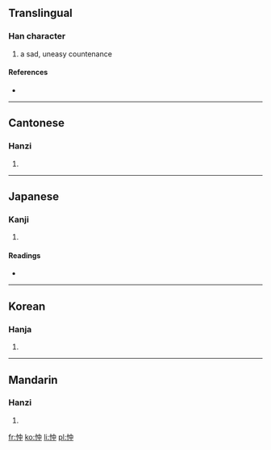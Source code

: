 ==Translingual==

===Han character===
{{Han char|rn=61|rad=心|as=04|sn=7|four=9500<sub>6</sub>|canj=心中 (PL)}}

# a sad, uneasy countenance

====References====
* {{Han ref|kx=0377.140|dkj=10354|dj=0705.010|hdz=42276.100|uh=5FE1|ud=24545|bh=CADD|bd=51933}}

----

==Cantonese==

===Hanzi===
{{yue-hanzi|jyut=|y=chung1}}

# {{defn|Cantonese|sort=心04}}

----

==Japanese==

===Kanji===
{{ja-kanji|grade=|rs=心04}}

# {{defn|Japanese|sort=心04}}

====Readings====
* {{ja-readings|on=[[ちゅう]] (chū), [[しゅう]] (shū), [[しゅ]] (shu)|kun=[[うれえる]] (ureeru)}}

----

==Korean==

===Hanja===
{{ko-hanja|hangeul=충|eumhun=|rv=chung|mr=ch'ung|y=chwung}}

# {{defn|Korean|sort=心04}}

----

==Mandarin==

===Hanzi===
{{cmn-hanzi|pin=[[chōng]] ([[chong1]])|wg=ch'ung<sup>1</sup>}}

# {{defn|Mandarin|sort=心04}}

[[fr:忡]]
[[ko:忡]]
[[li:忡]]
[[pl:忡]]